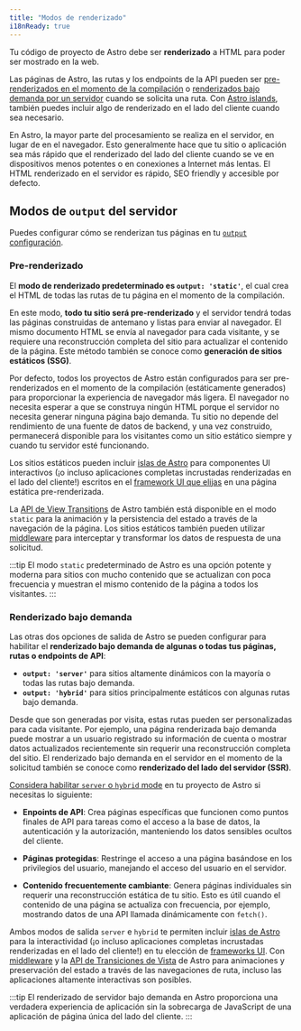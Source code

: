 ```yaml
---
title: "Modos de renderizado"
i18nReady: true
---
```


Tu código de proyecto de Astro debe ser **renderizado** a HTML para poder ser mostrado en la web. 

Las páginas de Astro, las rutas y los endpoints de la API pueden ser [pre-renderizados en el momento de la compilación](#pre-rendered) o [renderizados bajo demanda por un servidor](#on-demand-rendered) cuando se solicita una ruta. Con [Astro islands](/es/concepts/islands/), también puedes incluir algo de renderizado en el lado del cliente cuando sea necesario.

En Astro, la mayor parte del procesamiento se realiza en el servidor, en lugar de en el navegador. Esto generalmente hace que tu sitio o aplicación sea más rápido que el renderizado del lado del cliente cuando se ve en dispositivos menos potentes o en conexiones a Internet más lentas. El HTML renderizado en el servidor es rápido, SEO friendly y accesible por defecto.

## Modos de `output` del servidor

Puedes configurar cómo se renderizan tus páginas en tu [`output` configuración](/es/reference/configuration-reference/#output).

### Pre-renderizado

El **modo de renderizado predeterminado es __`output: 'static'`__**, el cual crea el HTML de todas las rutas de tu página en el momento de la compilación.

En este modo, **todo tu sitio será pre-renderizado** y el servidor tendrá todas las páginas construidas de antemano y listas para enviar al navegador. El mismo documento HTML se envía al navegador para cada visitante, y se requiere una reconstrucción completa del sitio para actualizar el contenido de la página. Este método también se conoce como **generación de sitios estáticos (SSG)**.

Por defecto, todos los proyectos de Astro están configurados para ser pre-renderizados en el momento de la compilación (estáticamente generados) para proporcionar la experiencia de navegador más ligera. El navegador no necesita esperar a que se construya ningún HTML porque el servidor no necesita generar ninguna página bajo demanda. Tu sitio no depende del rendimiento de una fuente de datos de backend, y una vez construido, permanecerá disponible para los visitantes como un sitio estático siempre y cuando tu servidor esté funcionando.

Los sitios estáticos pueden incluir [islas de Astro](/es/concepts/islands/) para componentes UI interactivos (¡o incluso aplicaciones completas incrustadas renderizadas en el lado del cliente!) escritos en el [framework UI que elijas](/es/core-concepts/framework-components/) en una página estática pre-renderizada.

La [API de View Transitions](/es/guides/view-transitions/) de Astro también está disponible en el modo `static` para la animación y la persistencia del estado a través de la navegación de la página. Los sitios estáticos también pueden utilizar [middleware](/es/guides/middleware/) para interceptar y transformar los datos de respuesta de una solicitud.

:::tip
El modo `static` predeterminado de Astro es una opción potente y moderna para sitios con mucho contenido que se actualizan con poca frecuencia y muestran el mismo contenido de la página a todos los visitantes.
:::

### Renderizado bajo demanda

Las otras dos opciones de salida de Astro se pueden configurar para habilitar el **renderizado bajo demanda de algunas o todas tus páginas, rutas o endpoints de API**:
  - __`output: 'server'`__ para sitios altamente dinámicos con la mayoría o todas las rutas bajo demanda.
  - __`output: 'hybrid'`__ para sitios principalmente estáticos con algunas rutas bajo demanda.
  
Desde que son generadas por visita, estas rutas pueden ser personalizadas para cada visitante. Por ejemplo, una página renderizada bajo demanda puede mostrar a un usuario registrado su información de cuenta o mostrar datos actualizados recientemente sin requerir una reconstrucción completa del sitio. El renderizado bajo demanda en el servidor en el momento de la solicitud también se conoce como **renderizado del lado del servidor (SSR)**.

[Considera habilitar `server` o `hybrid` mode](/es/guides/server-side-rendering/#habilitar-bajo-demanda-renderizado-del-servidor) en tu proyecto de Astro si necesitas lo siguiente:

- **Enpoints de API**: Crea páginas específicas que funcionen como puntos finales de API para tareas como el acceso a la base de datos, la autenticación y la autorización, manteniendo los datos sensibles ocultos del cliente.

- **Páginas protegidas**: Restringe el acceso a una página basándose en los privilegios del usuario, manejando el acceso del usuario en el servidor.

- **Contenido frecuentemente cambiante**: Genera páginas individuales sin requerir una reconstrucción estática de tu sitio. Esto es útil cuando el contenido de una página se actualiza con frecuencia, por ejemplo, mostrando datos de una API llamada dinámicamente con `fetch()`.

Ambos modos de salida `server` e `hybrid` te permiten incluir [islas de Astro](/es/concepts/islands/) para la interactividad (¡o incluso aplicaciones completas incrustadas renderizadas en el lado del cliente!) en tu elección de [frameworks UI](/es/core-concepts/framework-components/). Con [middleware](/es/guides/middleware/) y la [API de Transiciones de Vista](/es/guides/view-transitions/) de Astro para animaciones y preservación del estado a través de las navegaciones de ruta, incluso las aplicaciones altamente interactivas son posibles.

:::tip
El renderizado de servidor bajo demanda en Astro proporciona una verdadera experiencia de aplicación sin la sobrecarga de JavaScript de una aplicación de página única del lado del cliente.
:::
